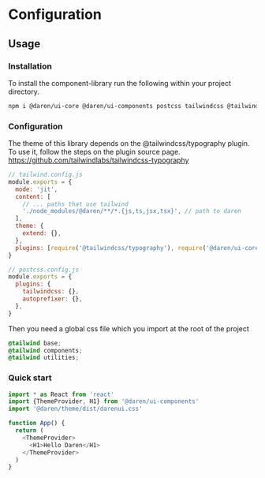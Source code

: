 
<Meta title="Design System/Configuration" />

# Configuration

## Usage

### Installation

To install the component-library run the following within your project
directory.

```sh
npm i @daren/ui-core @daren/ui-components postcss tailwindcss @tailwindcss/typography @heroicons/react@2
```

### Configuration

The theme of this library depends on the @tailwindcss/typography plugin. To use
it, follow the steps on the plugin source page.
https://github.com/tailwindlabs/tailwindcss-typography

```js
// tailwind.config.js
module.exports = {
  mode: 'jit',
  content: [
    // ... paths that use tailwind
    './node_modules/@daren/**/*.{js,ts,jsx,tsx}', // path to daren
  ],
  theme: {
    extend: {},
  },
  plugins: [require('@tailwindcss/typography'), require('@daren/ui-core')],
}
```

```js
// postcss.config.js
module.exports = {
  plugins: {
    tailwindcss: {},
    autoprefixer: {},
  },
}
```

Then you need a global css file which you import at the root of the project

```css
@tailwind base;
@tailwind components;
@tailwind utilities;
```

### Quick start

```js
import * as React from 'react'
import {ThemeProvider, H1} from '@daren/ui-components'
import '@daren/theme/dist/darenui.css'

function App() {
  return (
    <ThemeProvider>
      <H1>Hello Daren</H1>
    </ThemeProvider>
  )
}
```
